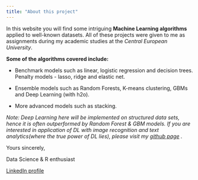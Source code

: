 ```yaml
---
title: "About this project"
---
```


In this website you will find some intriguing **Machine Learning algorithms** applied to well-known datasets. All of these projects were given to me as assignments during my academic studies at the *Central European University*. 

**Some of the algorithms covered include:**

 * Benchmark models such as linear, logistic regression and decision trees. Penalty models - lasso, ridge and elastic net.
 
 * Ensemble models such as Random Forests, K-means clustering, GBMs and Deep Learning (with h2o).
 
 * More advanced models such as stacking.
 



*Note: Deep Learning here will be implemented on structured data sets, hence it is often outperformed by Random Forest & GBM models. If you are interested in application of DL with image recognition and text analytics(where the true power of DL lies), please visit my [github page](https://github.com/nadezhdagesheva) .*



Yours sincerely,

Data Science & R enthusiast

[LinkedIn profile](https://www.linkedin.com/in/nadezhda-gesheva-b92618102/)